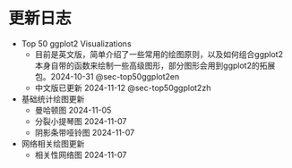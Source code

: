 # 更新日志 {.unnumbered}

- Top 50 ggplot2 Visualizations
  - 目前是英文版，简单介绍了一些常用的绘图原则，以及如何组合ggplot2本身自带的函数来绘制一些高级图形，部分图形会用到ggplot2的拓展包。2024-10-31 @sec-top50ggplot2en
  - 中文版已更新 2024-11-12 @sec-top50ggplot2zh
- 基础统计绘图更新 
  - 曼哈顿图 2024-11-05
  - 分裂小提琴图 2024-11-07
  - 阴影条带哑铃图 2024-11-07
- 网络相关绘图更新
  - 相关性网络图 2024-11-07
